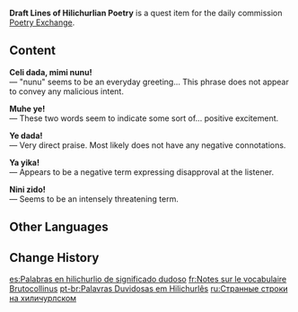{{Item Infobox
|id           = 100469
|image        = Item Draft Lines of Hilichurlian Poetry.png
|type         = Quest Items
|description  = A list of lines from [[Ella Musk]]. On the front are many terms in [[Hilichurlian]], and the back has some simple footnotes regarding the content...
|source1      = Given during [[Poetry Exchange]]
}}
'''Draft Lines of Hilichurlian Poetry''' is a quest item for the daily commission [[Poetry Exchange]].

==Content==
'''Celi dada, mimi nunu!'''<br />
&mdash; "nunu" seems to be an everyday greeting... This phrase does not appear to convey any malicious intent.

'''Muhe ye!'''<br />
&mdash; These two words seem to indicate some sort of... positive excitement.

'''Ye dada!'''<br />
&mdash; Very direct praise. Most likely does not have any negative connotations.

'''Ya yika!'''<br />
&mdash; Appears to be a negative term expressing disapproval at the listener.

'''Nini zido!'''<br />
&mdash; Seems to be an intensely threatening term.

==Other Languages==
{{Other Languages
|en      = Draft Lines of Hilichurlian Poetry
|zhs     = 存疑的丘丘人语单句
|zhs_rm  = Cúnyí de Qiūqiūrényǔ Dānjù
|zht     = 存疑的丘丘人語單句
|zht_rm  = Cúnyí de Qiūqiūrényǔ Dānjù
|zh_tl   = 
|ja      = 疑問の残るヒルチャール語単語
|ja_rm   = Gimon no Nokoru Hiruchaaru-go Tango
|ja_tl   = Questionable Hilichurl Vocabulary
|ko      = 의문이 드는 츄츄어 단문
|ko_rm   = Uimuni Deuneun Chyuchyueo Danmun
|ko_tl   = Questionable Hilichurl Short Sentence
|es      = Palabras en hilichurlio de significado dudoso
|es_tl   = Hilichurlian Words of Dubious Meaning
|fr      = Notes sur le vocabulaire Brutocollinus
|fr_tl   = Notes About Hilichurlian Vocabulary
|ru      = Странные строки на хиличурлском
|ru_tl   = Strange Notes in Hilichurlian
|th      = ประโยคน่าฉงนในภาษา Hilichurl
|th_rm   = 
|th_tl   = 
|vi      = Câu Thơ Hilichurl Khó Hiểu
|vi_tl   = 
|de      = Fragliche Verse auf Hilichurlisch
|de_tl   = Questionable Verses in Hilichurlian
|id      = Puisi Bahasa Hilichurl
|id_tl   = Hilichurlian Poetry
|pt      = Palavras Duvidosas em Hilichurlês
|pt_tl   = 
|tr      = Dağ Yabanisi Edebiyatı Üzerine Notlar
|tr_tl   = 
|it      = Versi hilichurliani ambigui
|it_tl   = Ambiguous Hilichurlian Verses
}}

==Change History==
{{Change History|1.0}}

[[es:Palabras en hilichurlio de significado dudoso]]
[[fr:Notes sur le vocabulaire Brutocollinus]]
[[pt-br:Palavras Duvidosas em Hilichurlês]]
[[ru:Странные строки на хиличурлском]]